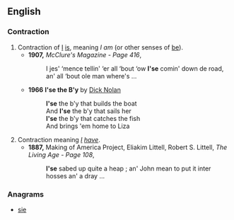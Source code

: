 ==English==

===Contraction===
{{en-cont}}

# Contraction of [[I]] [[is]], meaning ''I am'' (or other senses of [[be]]).
#* '''1907,''' ''McClure's Magazine - Page 416'', 
#*: I jes' ‘mence tellin' ‘er all ‘bout ‘ow '''I'se''' comin' down de road, an' all ‘bout ole man where's ...
#* '''1966''' '''I'se the B'y''' by [[w:Dick Nolan|Dick Nolan]]
#*: '''I'se''' the b'y that builds the boat
#*: And '''I'se''' the b'y that sails her
#*: '''I'se''' the b'y that catches the fish
#*: And brings 'em home to Liza
# Contraction meaning ''[[I]] [[have]]''.
#* '''1887,''' Making of America Project, Eliakim Littell, Robert S. Littell, ''The Living Age - Page 108'', 
#*: '''I'se''' sabed up quite a heap ; an' John mean to put it inter hosses an' a dray ...

===Anagrams===
* [[sie#English|sie]]